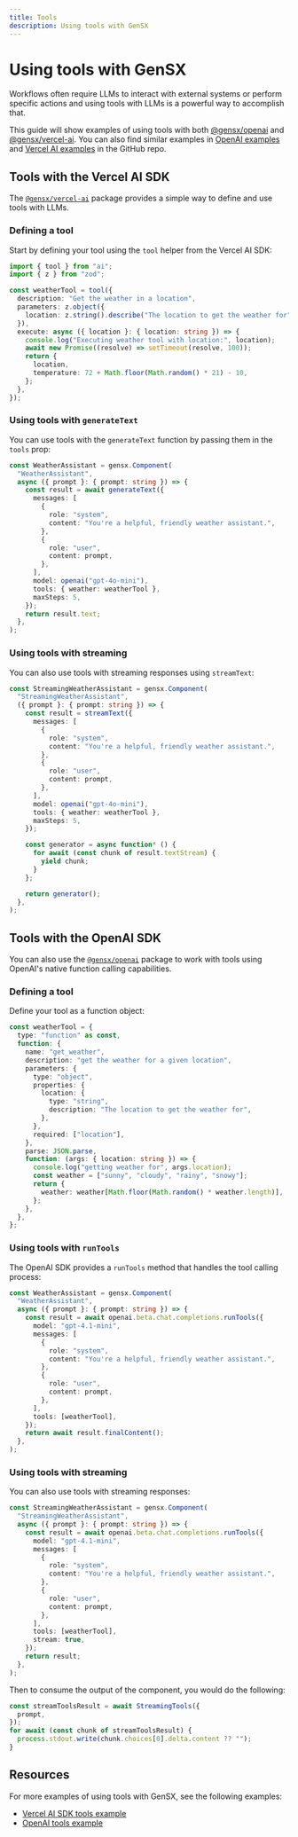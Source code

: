 ```yaml
---
title: Tools
description: Using tools with GenSX
---
```


# Using tools with GenSX

Workflows often require LLMs to interact with external systems or perform specific actions and using tools with LLMs is a powerful way to accomplish that.

This guide will show examples of using tools with both [@gensx/openai](../component-reference/openai.mdx) and [@gensx/vercel-ai](../component-reference/vercel-ai.mdx). You can also find similar examples in [OpenAI examples](https://github.com/gensx-inc/gensx/tree/main/examples/openai-examples) and [Vercel AI examples](https://github.com/gensx-inc/gensx/tree/main/examples/vercel-ai) in the GitHub repo.

## Tools with the Vercel AI SDK

The [`@gensx/vercel-ai`](../component-reference/vercel-ai.mdx) package provides a simple way to define and use tools with LLMs.

### Defining a tool

Start by defining your tool using the `tool` helper from the Vercel AI SDK:

```ts
import { tool } from "ai";
import { z } from "zod";

const weatherTool = tool({
  description: "Get the weather in a location",
  parameters: z.object({
    location: z.string().describe("The location to get the weather for"),
  }),
  execute: async ({ location }: { location: string }) => {
    console.log("Executing weather tool with location:", location);
    await new Promise((resolve) => setTimeout(resolve, 100));
    return {
      location,
      temperature: 72 + Math.floor(Math.random() * 21) - 10,
    };
  },
});
```

### Using tools with `generateText`

You can use tools with the `generateText` function by passing them in the `tools` prop:

```ts
const WeatherAssistant = gensx.Component(
  "WeatherAssistant",
  async ({ prompt }: { prompt: string }) => {
    const result = await generateText({
      messages: [
        {
          role: "system",
          content: "You're a helpful, friendly weather assistant.",
        },
        {
          role: "user",
          content: prompt,
        },
      ],
      model: openai("gpt-4o-mini"),
      tools: { weather: weatherTool },
      maxSteps: 5,
    });
    return result.text;
  },
);
```

### Using tools with streaming

You can also use tools with streaming responses using `streamText`:

```ts
const StreamingWeatherAssistant = gensx.Component(
  "StreamingWeatherAssistant",
  ({ prompt }: { prompt: string }) => {
    const result = streamText({
      messages: [
        {
          role: "system",
          content: "You're a helpful, friendly weather assistant.",
        },
        {
          role: "user",
          content: prompt,
        },
      ],
      model: openai("gpt-4o-mini"),
      tools: { weather: weatherTool },
      maxSteps: 5,
    });

    const generator = async function* () {
      for await (const chunk of result.textStream) {
        yield chunk;
      }
    };

    return generator();
  },
);
```

## Tools with the OpenAI SDK

You can also use the [`@gensx/openai`](../component-reference/openai.mdx) package to work with tools using OpenAI's native function calling capabilities.

### Defining a tool

Define your tool as a function object:

```ts
const weatherTool = {
  type: "function" as const,
  function: {
    name: "get_weather",
    description: "get the weather for a given location",
    parameters: {
      type: "object",
      properties: {
        location: {
          type: "string",
          description: "The location to get the weather for",
        },
      },
      required: ["location"],
    },
    parse: JSON.parse,
    function: (args: { location: string }) => {
      console.log("getting weather for", args.location);
      const weather = ["sunny", "cloudy", "rainy", "snowy"];
      return {
        weather: weather[Math.floor(Math.random() * weather.length)],
      };
    },
  },
};
```

### Using tools with `runTools`

The OpenAI SDK provides a `runTools` method that handles the tool calling process:

```ts
const WeatherAssistant = gensx.Component(
  "WeatherAssistant",
  async ({ prompt }: { prompt: string }) => {
    const result = await openai.beta.chat.completions.runTools({
      model: "gpt-4.1-mini",
      messages: [
        {
          role: "system",
          content: "You're a helpful, friendly weather assistant.",
        },
        {
          role: "user",
          content: prompt,
        },
      ],
      tools: [weatherTool],
    });
    return await result.finalContent();
  },
);
```

### Using tools with streaming

You can also use tools with streaming responses:

```ts
const StreamingWeatherAssistant = gensx.Component(
  "StreamingWeatherAssistant",
  async ({ prompt }: { prompt: string }) => {
    const result = await openai.beta.chat.completions.runTools({
      model: "gpt-4.1-mini",
      messages: [
        {
          role: "system",
          content: "You're a helpful, friendly weather assistant.",
        },
        {
          role: "user",
          content: prompt,
        },
      ],
      tools: [weatherTool],
      stream: true,
    });
    return result;
  },
);
```

Then to consume the output of the component, you would do the following:

```ts
const streamToolsResult = await StreamingTools({
  prompt,
});
for await (const chunk of streamToolsResult) {
  process.stdout.write(chunk.choices[0].delta.content ?? "");
}
```

## Resources

For more examples of using tools with GenSX, see the following examples:

- [Vercel AI SDK tools example](https://github.com/gensx-inc/gensx/blob/main/examples/vercel-ai)
- [OpenAI tools example](https://github.com/gensx-inc/gensx/blob/main/examples/openai-examples)
